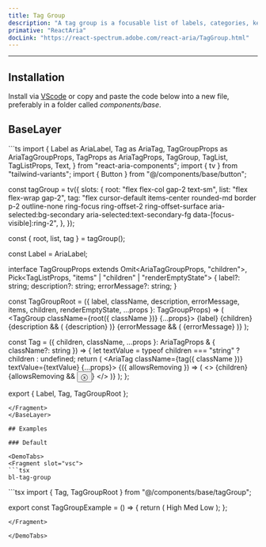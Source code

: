 ```yaml
---
title: Tag Group
description: "A tag group is a focusable list of labels, categories, keywords, filters, or other items, with support for keyboard navigation, selection, and removal."
primative: "ReactAria"
docLink: "https://react-spectrum.adobe.com/react-aria/TagGroup.html"
---
```


---



<MdxExample>
      <TagGroupExample client:load/>
</MdxExample>

## Installation

Install via [VScode](/docs/getting-started/vsc) or copy and paste the code below into a new file, preferably in a folder called *components/base*.

## BaseLayer 

<BaseLayer>
<Fragment slot="contentSlot">
```ts
import {
  Label as AriaLabel,
  Tag as AriaTag,
  TagGroupProps as AriaTagGroupProps,
  TagProps as AriaTagProps,
  TagGroup,
  TagList,
  TagListProps,
  Text,
} from "react-aria-components";
import { tv } from "tailwind-variants";
import { Button } from "@/components/base/button";

const tagGroup = tv({
  slots: {
    root: "flex flex-col gap-2 text-sm",
    list: "flex flex-wrap gap-2",
    tag: "flex cursor-default items-center rounded-md border p-2 outline-none ring-focus ring-offset-2 ring-offset-surface aria-selected:bg-secondary aria-selected:text-secondary-fg data-[focus-visible]:ring-2",
  },
});

const { root, list, tag } = tagGroup();

const Label = AriaLabel;

interface TagGroupProps<T>
  extends Omit<AriaTagGroupProps, "children">,
    Pick<TagListProps<T>, "items" | "children" | "renderEmptyState"> {
  label?: string;
  description?: string;
  errorMessage?: string;
}

const TagGroupRoot = <T extends object>({
  label,
  className,
  description,
  errorMessage,
  items,
  children,
  renderEmptyState,
  ...props
}: TagGroupProps<T>) => (
  <TagGroup className={root({ className })} {...props}>
    <AriaLabel>{label}</AriaLabel>
    <TagList
      className={list()}
      items={items}
      renderEmptyState={renderEmptyState}
    >
      {children}
    </TagList>
    {description && (
      <Text className="text-sm" slot="description">
        {description}
      </Text>
    )}
    {errorMessage && (
      <Text className="text-sm text-critical" slot="errorMessage">
        {errorMessage}
      </Text>
    )}
  </TagGroup>
);

const Tag = ({
  children,
  className,
  ...props
}: AriaTagProps & { className?: string }) => {
  let textValue = typeof children === "string" ? children : undefined;
  return (
    <AriaTag className={tag({ className })} textValue={textValue} {...props}>
      {({ allowsRemoving }) => (
        <>
          {children}
          {allowsRemoving && <Button slot="remove">ⓧ</Button>}
        </>
      )}
    </AriaTag>
  );
};

export { Label, Tag, TagGroupRoot };


```
</Fragment>
</BaseLayer>

## Examples 

### Default

<DemoTabs>
<Fragment slot="vsc">
```tsx
bl-tag-group 
```
</Fragment>
<Fragment slot="react">
```tsx
import { Tag, TagGroupRoot } from "@/components/base/tagGroup";

export const TagGroupExample = () => {
  return (
    <TagGroupRoot label="Priority" selectionMode="single">
      <Tag>High</Tag>
      <Tag>Med</Tag>
      <Tag>Low</Tag>
    </TagGroupRoot>
  );
};


```
</Fragment>

</DemoTabs>


